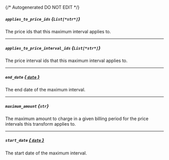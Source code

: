 {/* Autogenerated DO NOT EDIT  */}
##### `applies_to_price_ids` *{`List[*str*]`}*
The price ids that this maximum interval applies to.

---
##### `applies_to_price_interval_ids` *{`List[*str*]`}*
The price interval ids that this maximum interval applies to.

---
##### `end_date` [*{ `date` }*](https://docs.python.org/3/library/datetime.html#date-objects)
The end date of the maximum interval.

---
##### `maximum_amount` *{`str`}*
The maximum amount to charge in a given billing period for the price intervals this transform applies to.

---
##### `start_date` [*{ `date` }*](https://docs.python.org/3/library/datetime.html#date-objects)
The start date of the maximum interval.


